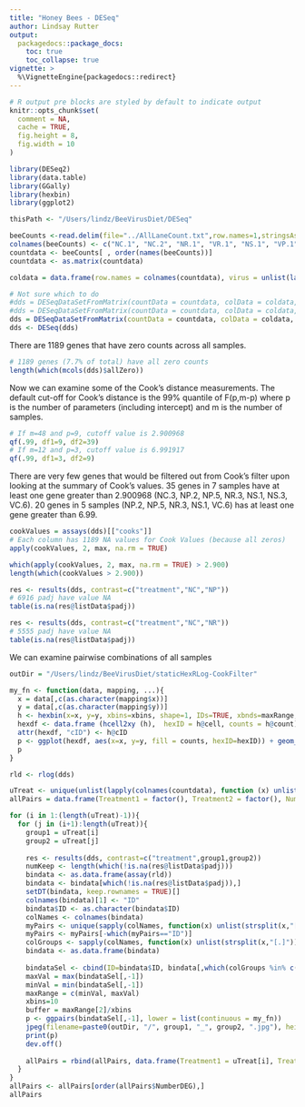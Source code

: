 ```yaml
---
title: "Honey Bees - DESeq"
author: Lindsay Rutter
output:
  packagedocs::package_docs:
    toc: true
    toc_collapse: true
vignette: >
  %\VignetteEngine{packagedocs::redirect}
---
```


<meta http-equiv="content-type" content="text/html;charset=utf-8" />

```r
# R output pre blocks are styled by default to indicate output
knitr::opts_chunk$set(
  comment = NA,
  cache = TRUE,
  fig.height = 8,
  fig.width = 10
)
```

```r
library(DESeq2)
library(data.table)
library(GGally)
library(hexbin)
library(ggplot2)

thisPath <- "/Users/lindz/BeeVirusDiet/DESeq"

beeCounts <-read.delim(file="../AllLaneCount.txt",row.names=1,stringsAsFactors = FALSE)
colnames(beeCounts) <- c("NC.1", "NC.2", "NR.1", "VR.1", "NS.1", "VP.1", "NS.2", "VR.2", "NP.1", "VP.2", "VC.1", "NP.2", "VP.3", "NP.3", "VS.1", "VS.2", "VC.2", "NC.3", "VP.4", "NC.4", "NR.2", "VC.3", "VC.4", "NP.4", "VR.3", "NC.5", "VS.3", "NP.5", "VC.5", "VS.4", "NS.3", "VS.5", "VP.5", "NR.3", "NR.4", "VC.6", "NS.4", "NC.6", "NP.6", "VR.4", "NR.5", "NR.6", "NS.5", "VP.6", "NS.6", "VR.5", "VR.6", "VS.6")
countdata <- beeCounts[ , order(names(beeCounts))]
countdata <- as.matrix(countdata)

coldata = data.frame(row.names = colnames(countdata), virus = unlist(lapply(colnames(countdata), function (x) substring(unlist(strsplit(x, "[.]"))[1],1,1))), diet = unlist(lapply(colnames(countdata), function (x) substring(unlist(strsplit(x, "[.]"))[1],2,2))), treatment = unlist(lapply(colnames(countdata), function (x) unlist(strsplit(x, "[.]"))[1])))

# Not sure which to do
#dds = DESeqDataSetFromMatrix(countData = countdata, colData = coldata, design = ~ virus + diet)
#dds = DESeqDataSetFromMatrix(countData = countdata, colData = coldata, design = ~ virus + diet + virus:diet)
dds = DESeqDataSetFromMatrix(countData = countdata, colData = coldata, design = ~ treatment)
dds <- DESeq(dds)
```

There are 1189 genes that have zero counts across all samples.

```r
# 1189 genes (7.7% of total) have all zero counts
length(which(mcols(dds)$allZero))
```

Now we can examine some of the Cook's distance measurements. The default cut-off for Cook's distance is the 99% quantile of F(p,m-p) where p is the number of parameters (including intercept) and m is the number of samples.

```r
# If m=48 and p=9, cutoff value is 2.900968
qf(.99, df1=9, df2=39)
# If m=12 and p=3, cutoff value is 6.991917
qf(.99, df1=3, df2=9)
```

There are very few genes that would be filtered out from Cook's filter upon looking at the summary of Cook's values. 35 genes in 7 samples have at least one gene greater than 2.900968 (NC.3, NP.2, NP.5, NR.3, NS.1, NS.3, VC.6). 20 genes in 5 samples (NP.2, NP.5, NR.3, NS.1, VC.6) has at least one gene greater than 6.99.
 
```r
cookValues = assays(dds)[["cooks"]]
# Each column has 1189 NA values for Cook Values (because all zeros)
apply(cookValues, 2, max, na.rm = TRUE)

which(apply(cookValues, 2, max, na.rm = TRUE) > 2.900)
length(which(cookValues > 2.900))
```


```r
res <- results(dds, contrast=c("treatment","NC","NP"))
# 6916 padj have value NA
table(is.na(res@listData$padj))

res <- results(dds, contrast=c("treatment","NC","NR"))
# 5555 padj have value NA
table(is.na(res@listData$padj))
```

We can examine pairwise combinations of all samples


```r
outDir = "/Users/lindz/BeeVirusDiet/staticHexRLog-CookFilter"

my_fn <- function(data, mapping, ...){
  x = data[,c(as.character(mapping$x))]
  y = data[,c(as.character(mapping$y))]
  h <- hexbin(x=x, y=y, xbins=xbins, shape=1, IDs=TRUE, xbnds=maxRange, ybnds=maxRange)
  hexdf <- data.frame (hcell2xy (h),  hexID = h@cell, counts = h@count)
  attr(hexdf, "cID") <- h@cID
  p <- ggplot(hexdf, aes(x=x, y=y, fill = counts, hexID=hexID)) + geom_hex(stat="identity") + geom_abline(intercept = 0, color = "red", size = 0.25) + coord_cartesian(xlim = c(-1*buffer, maxRange[2]+buffer), ylim = c(-1*buffer, maxRange[2]+buffer))
  p
}

rld <- rlog(dds)

```

```r
uTreat <- unique(unlist(lapply(colnames(countdata), function (x) unlist(strsplit(x, "[.]"))[1])))
allPairs = data.frame(Treatment1 = factor(), Treatment2 = factor(), NumberDEG = numeric())

for (i in 1:(length(uTreat)-1)){
  for (j in (i+1):length(uTreat)){
    group1 = uTreat[i]
    group2 = uTreat[j]
    
    res <- results(dds, contrast=c("treatment",group1,group2))
    numKeep <- length(which(!is.na(res@listData$padj)))
    bindata <- as.data.frame(assay(rld))
    bindata <- bindata[which(!is.na(res@listData$padj)),]
    setDT(bindata, keep.rownames = TRUE)[]
    colnames(bindata)[1] <- "ID"
    bindata$ID <- as.character(bindata$ID)
    colNames <- colnames(bindata)
    myPairs <- unique(sapply(colNames, function(x) unlist(strsplit(x,"[.]"))[1]))
    myPairs <- myPairs[-which(myPairs=="ID")]
    colGroups <- sapply(colNames, function(x) unlist(strsplit(x,"[.]"))[1])
    bindata <- as.data.frame(bindata)
    
    bindataSel <- cbind(ID=bindata$ID, bindata[,which(colGroups %in% c(group1, group2))])
    maxVal = max(bindataSel[,-1])
    minVal = min(bindataSel[,-1])
    maxRange = c(minVal, maxVal)
    xbins=10
    buffer = maxRange[2]/xbins
    p <- ggpairs(bindataSel[,-1], lower = list(continuous = my_fn))
    jpeg(filename=paste0(outDir, "/", group1, "_", group2, ".jpg"), height=700, width=700)
    print(p)
    dev.off()
    
    allPairs = rbind(allPairs, data.frame(Treatment1 = uTreat[i], Treatment2 = uTreat[j], NumberNA = numKeep))
  }
}
allPairs <- allPairs[order(allPairs$NumberDEG),]
allPairs
```
